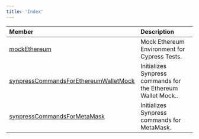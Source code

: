 ```yaml
---
title: 'Index'
---
```


| Member | Description |
| :------ | :------ |
| [mockEthereum](./mockEthereum) | Mock Ethereum Environment for Cypress Tests. |
| [synpressCommandsForEthereumWalletMock](./synpressCommandsForEthereumWalletMock) | Initializes Synpress commands for the Ethereum Wallet Mock.. |
| [synpressCommandsForMetaMask](./synpressCommandsForMetaMask) | Initializes Synpress commands for MetaMask. |
